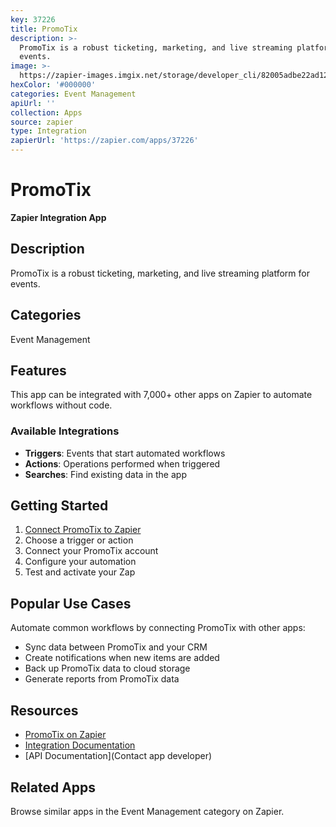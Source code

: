 ```yaml
---
key: 37226
title: PromoTix
description: >-
  PromoTix is a robust ticketing, marketing, and live streaming platform for
  events.
image: >-
  https://zapier-images.imgix.net/storage/developer_cli/82005adbe22ad12adc133eac8d48c0e8.png?auto=format%2Ccompress&ixlib=python-3.0.0&q=50
hexColor: '#000000'
categories: Event Management
apiUrl: ''
collection: Apps
source: zapier
type: Integration
zapierUrl: 'https://zapier.com/apps/37226'
---
```

# PromoTix

**Zapier Integration App**

## Description

PromoTix is a robust ticketing, marketing, and live streaming platform for events.

## Categories

Event Management

## Features

This app can be integrated with 7,000+ other apps on Zapier to automate workflows without code.

### Available Integrations

- **Triggers**: Events that start automated workflows
- **Actions**: Operations performed when triggered
- **Searches**: Find existing data in the app

## Getting Started

1. [Connect PromoTix to Zapier](https://zapier.com/apps/37226)
2. Choose a trigger or action
3. Connect your PromoTix account
4. Configure your automation
5. Test and activate your Zap

## Popular Use Cases

Automate common workflows by connecting PromoTix with other apps:

- Sync data between PromoTix and your CRM
- Create notifications when new items are added
- Back up PromoTix data to cloud storage
- Generate reports from PromoTix data

## Resources

- [PromoTix on Zapier](https://zapier.com/apps/37226)
- [Integration Documentation](https://zapier.com/apps/37226/integrations)
- [API Documentation](Contact app developer)

## Related Apps

Browse similar apps in the Event Management category on Zapier.
